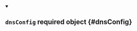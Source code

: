 
<details className="config-field" data-expandable="false" open>
<summary>

## `dnsConfig` <span class="config-field-required" data-required="false">required</span> <span class="config-field-type">object</span> <span class="config-field-default"></span> <span class="config-field-enum"></span> {#dnsConfig}



</summary>



</details>
